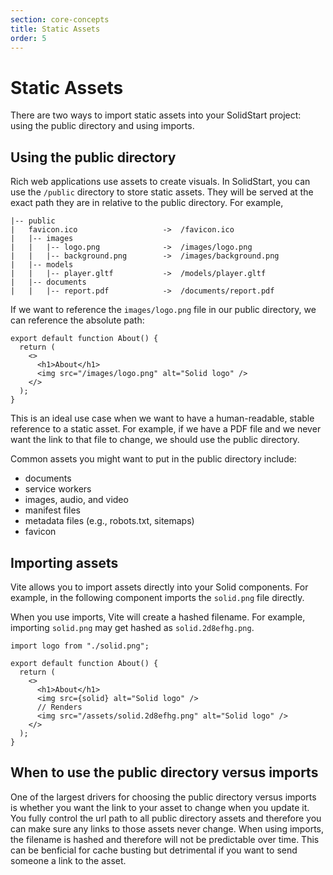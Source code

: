 ```yaml
---
section: core-concepts
title: Static Assets
order: 5
---
```


# Static Assets

There are two ways to import static assets into your SolidStart project: using the public directory and using imports.

## Using the public directory

Rich web applications use assets to create visuals. In SolidStart, you can use the `/public` directory to store static assets. They will be served at the exact path they are in relative to the public directory. For example,

```
|-- public
|   favicon.ico                   ->  /favicon.ico
|   |-- images
|   |   |-- logo.png              ->  /images/logo.png
|   |   |-- background.png        ->  /images/background.png
|   |-- models
|   |   |-- player.gltf           ->  /models/player.gltf
|   |-- documents
|   |   |-- report.pdf            ->  /documents/report.pdf
```

If we want to reference the `images/logo.png` file in our public directory, we can reference the absolute path:

```tsx
export default function About() {
  return (
    <>
      <h1>About</h1>
      <img src="/images/logo.png" alt="Solid logo" />
    </>
  );
}
```

This is an ideal use case when we want to have a human-readable, stable reference to a static asset. For example, if we have a PDF file and we never want the link to that file to change, we should use the public directory.

Common assets you might want to put in the public directory include:

- documents
- service workers
- images, audio, and video
- manifest files
- metadata files (e.g., robots.txt, sitemaps)
- favicon

## Importing assets

Vite allows you to import assets directly into your Solid components. For example, in the following component imports the `solid.png` file directly.

When you use imports, Vite will create a hashed filename. For example, importing `solid.png` may get hashed as `solid.2d8efhg.png`.

```tsx
import logo from "./solid.png";

export default function About() {
  return (
    <>
      <h1>About</h1>
      <img src={solid} alt="Solid logo" />
      // Renders
      <img src="/assets/solid.2d8efhg.png" alt="Solid logo" />
    </>
  );
}
```

## When to use the public directory versus imports

One of the largest drivers for choosing the public directory versus imports is whether you want the link to your asset to change when you update it. You fully control the url path to all public directory assets and therefore you can make sure any links to those assets never change. When using imports, the filename is hashed and therefore will not be predictable over time. This can be benficial for cache busting but detrimental if you want to send someone a link to the asset.
